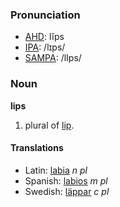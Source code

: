 ===Pronunciation===
*[[w:AHD|AHD]]: lĭps
*[[w:IPA|IPA]]: /lɪps/
*[[w:SAMPA|SAMPA]]: /lIps/

===Noun===
'''lips'''

# plural of [[lip]].

====Translations====
*Latin: [[labia]] ''n pl''
*Spanish: [[labios]] ''m pl''
*Swedish: [[läppar]] ''c pl''